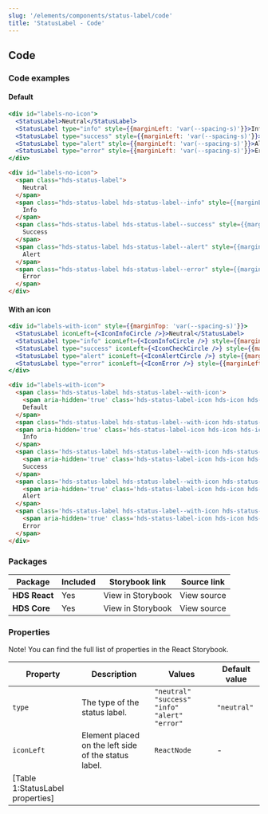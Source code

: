 ```yaml
---
slug: '/elements/components/status-label/code'
title: 'StatusLabel - Code'
---
```



## Code

### Code examples 

#### Default
<Playground>

```jsx
<div id="labels-no-icon">
  <StatusLabel>Neutral</StatusLabel>
  <StatusLabel type="info" style={{marginLeft: 'var(--spacing-s)'}}>Info</StatusLabel>
  <StatusLabel type="success" style={{marginLeft: 'var(--spacing-s)'}}>Success</StatusLabel>
  <StatusLabel type="alert" style={{marginLeft: 'var(--spacing-s)'}}>Alert</StatusLabel>
  <StatusLabel type="error" style={{marginLeft: 'var(--spacing-s)'}}>Error</StatusLabel>
</div>
```

```html
<div id="labels-no-icon">
  <span class="hds-status-label">
    Neutral
  </span>
  <span class="hds-status-label hds-status-label--info" style={{marginLeft: 'var(--spacing-s)'}}>
    Info
  </span>
  <span class="hds-status-label hds-status-label--success" style={{marginLeft: 'var(--spacing-s)'}}>
    Success
  </span>
  <span class="hds-status-label hds-status-label--alert" style={{marginLeft: 'var(--spacing-s)'}}>
    Alert
  </span>
  <span class="hds-status-label hds-status-label--error" style={{marginLeft: 'var(--spacing-s)'}}>
    Error
  </span>
</div>
```

</Playground>

#### With an icon
<Playground>


```jsx
<div id="labels-with-icon" style={{marginTop: 'var(--spacing-s)'}}>
  <StatusLabel iconLeft={<IconInfoCircle />}>Neutral</StatusLabel>
  <StatusLabel type="info" iconLeft={<IconInfoCircle />} style={{marginLeft: 'var(--spacing-s)'}}>Info</StatusLabel>
  <StatusLabel type="success" iconLeft={<IconCheckCircle />} style={{marginLeft: 'var(--spacing-s)'}}>Success</StatusLabel>
  <StatusLabel type="alert" iconLeft={<IconAlertCircle />} style={{marginLeft: 'var(--spacing-s)'}}>Alert</StatusLabel>
  <StatusLabel type="error" iconLeft={<IconError />} style={{marginLeft: 'var(--spacing-s)'}}>Error</StatusLabel>
</div>
```

```html
<div id="labels-with-icon">
  <span class='hds-status-label hds-status-label--with-icon'>
    <span aria-hidden='true' class='hds-status-label-icon hds-icon hds-icon--info-circle'></span>
    Default
  </span>
  <span class="hds-status-label hds-status-label--with-icon hds-status-label--info" style={{marginLeft: 'var(--spacing-s)'}}>
  <span aria-hidden='true' class='hds-status-label-icon hds-icon hds-icon--info-circle'></span>
    Info
  </span>
  <span class='hds-status-label hds-status-label--with-icon hds-status-label--success' style={{marginLeft: 'var(--spacing-s)'}}>
    <span aria-hidden='true' class='hds-status-label-icon hds-icon hds-icon--check-circle'></span>
    Success
  </span>
  <span class='hds-status-label hds-status-label--with-icon hds-status-label--alert' style={{marginLeft: 'var(--spacing-s)'}}>
    <span aria-hidden='true' class='hds-status-label-icon hds-icon hds-icon--alert-circle'></span>
    Alert
  </span>
  <span class='hds-status-label hds-status-label--with-icon hds-status-label--error' style={{marginLeft: 'var(--spacing-s)'}}>
    <span aria-hidden='true' class='hds-status-label-icon hds-icon hds-icon--error'></span>
    Error
  </span>
</div>
```

</Playground>


### Packages
| Package           | Included                      | Storybook link                                                                                                                      | Source link   |
| ----------------- | ----------------------------- | ----------------------------------------------------------------------------------------------------------------------------------- | ------------- |
| **HDS React**     | <IconCheckCircleFill /> Yes   | <Link size="M" external href="/storybook/react/?path=/story/components-statuslabel--neutral">View in Storybook</Link> | <Link size="M" external href="https://github.com/City-of-Helsinki/helsinki-design-system/tree/master/packages/react/src/components/statusLabel">View source</Link> |
| **HDS Core**      | <IconCheckCircleFill /> Yes        | <Link size="M" external href="/storybook/core/?path=/story/components-status-label--default">View in Storybook</Link> | <Link size="M" external href="https://github.com/City-of-Helsinki/helsinki-design-system/tree/master/packages/core/src/components/status-label">View source</Link>  |

### Properties
Note! You can find the full list of properties in the <Link size="M" href="/storybook/react/?path=/docs/components-statuslabel--neutral" external>React Storybook.</Link>


| Property   | Description                                          | Values                                               | Default value |
| ---------- | ---------------------------------------------------- | ---------------------------------------------------- | ------------- |
| `type`     | The type of the status label.                        | `"neutral"` `"success"` `"info"` `"alert"` `"error"` | `"neutral"`   |
| `iconLeft` | Element placed on the left side of the status label. | `ReactNode`                                          | -             |
[Table 1:StatusLabel properties]|

